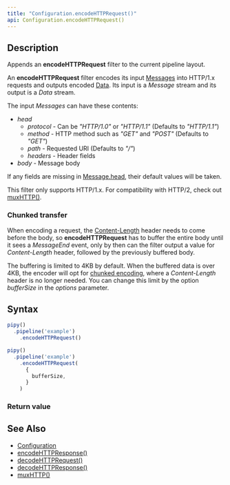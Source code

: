 ```yaml
---
title: "Configuration.encodeHTTPRequest()"
api: Configuration.encodeHTTPRequest()
---
```


## Description

Appends an **encodeHTTPRequest** filter to the current pipeline layout.

An **encodeHTTPRequest** filter encodes its input [Messages](/reference/api/Message) into HTTP/1.x requests and outputs encoded [Data](/reference/api/Data). Its input is a _Message_ stream and its output is a _Data_ stream.

<FilterDiagram
  name="encodeHTTPRequest"
  input="Message"
  output="Data"
/>

The input _Messages_ can have these contents:

* _head_
  - _protocol_ - Can be _"HTTP/1.0"_ or _"HTTP/1.1"_ (Defaults to _"HTTP/1.1"_)
  - _method_ - HTTP method such as _"GET"_ and _"POST"_ (Defaults to _"GET"_)
  - _path_ - Requested URI (Defaults to _"/"_)
  - _headers_ - Header fields
* _body_ - Message body

If any fields are missing in [Message.head](/reference/api/Message/head), their default values will be taken.

This filter only supports HTTP/1.x. For compatibility with HTTP/2, check out [muxHTTP()](/reference/api/Configuration/muxHTTP).

### Chunked transfer

When encoding a request, the [Content-Length](https://developer.mozilla.org/docs/Web/HTTP/Headers/Content-Length) header needs to come before the body, so **encodeHTTPRequest** has to buffer the entire body until it sees a _MessageEnd_ event, only by then can the filter output a value for _Content-Length_ header, followed by the previously buffered body.

The buffering is limited to 4KB by default. When the buffered data is over 4KB, the encoder will opt for [chunked encoding](https://developer.mozilla.org/docs/Web/HTTP/Headers/Transfer-Encoding#chunked_encoding), where a _Content-Length_ header is no longer needed. You can change this limit by the option _bufferSize_ in the _options_ parameter.

## Syntax

``` js
pipy()
  .pipeline('example')
    .encodeHTTPRequest()

pipy()
  .pipeline('example')
    .encodeHTTPRequest(
      {
        bufferSize,
      }
    )
```

### Return value

<ReturnValue/>

## See Also

* [Configuration](/reference/api/Configuration)
* [encodeHTTPResponse()](/reference/api/Configuration/encodeHTTPResponse)
* [decodeHTTPRequest()](/reference/api/Configuration/decodeHTTPRequest)
* [decodeHTTPResponse()](/reference/api/Configuration/decodeHTTPResponse)
* [muxHTTP()](/reference/api/Configuration/muxHTTP)
